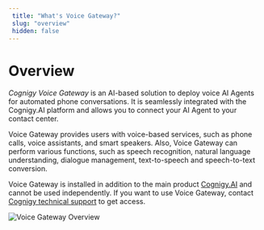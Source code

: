 ```yaml
---
 title: "What's Voice Gateway?" 
 slug: "overview" 
 hidden: false 
---
```


# Overview

*Cognigy Voice Gateway* is an AI-based solution to deploy voice AI Agents for automated phone conversations. It is seamlessly integrated with the Cognigy.AI platform and allows you to connect your AI Agent to your contact center.

Voice Gateway provides users with voice-based services, such as phone calls, voice assistants, and smart speakers. Also, Voice Gateway can perform various functions, such as speech recognition, natural language understanding, dialogue management, text-to-speech and speech-to-text conversion.

Voice Gateway is installed in addition to the main product [Cognigy.AI](../index.md) and cannot be used independently. If you want to use Voice Gateway, contact [Cognigy technical support](../help/get-help.md) to get access. 

<img src="https://docs.cognigy.com/_assets/voice-gateway/VG_architecture.png" alt="Voice Gateway Overview" />
